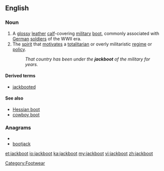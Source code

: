 ==English==
{{wikipedia}}
===Noun===
{{en-noun}}
#A [[glossy]] [[leather]] [[calf]]-covering [[military]] [[boot]], commonly associated with [[German]] [[soldier]]s of the WWII era.
#The [[spirit]] that [[motivate]]s a [[totalitarian]] or overly militaristic [[regime]] or [[policy]].
#:''That country has been under the '''jackboot''' of the military for years.''

====Derived terms====
*[[jackbooted]]

====See also====
*[[Hessian boot]]
*[[cowboy boot]]

===Anagrams===
* {{alphagram|abcjkoot}}
* [[bootjack#English|bootjack]]

[[Category:Footwear]]

[[et:jackboot]]
[[io:jackboot]]
[[ka:jackboot]]
[[my:jackboot]]
[[vi:jackboot]]
[[zh:jackboot]]